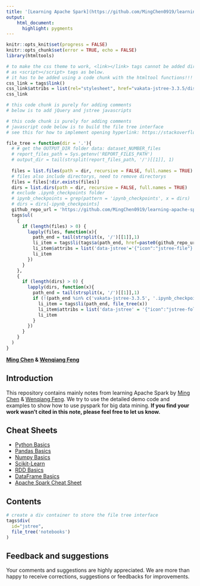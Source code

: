 ```yaml
---
title: '[Learning Apache Spark](https://github.com/MingChen0919/learning-apache-spark)'
output:
    html_document:
      highlight: pygments
---
```


```r
knitr::opts_knit$set(progress = FALSE)
knitr::opts_chunk$set(error = TRUE, echo = FALSE)
library(htmltools)
```

```r
# to make the css theme to work, <link></link> tags cannot be added directly 
# as <script></script> tags as below.
# it has to be added using a code chunk with the htmltool functions!!!
css_link = tags$link()
css_link$attribs = list(rel="stylesheet", href="vakata-jstree-3.3.5/dist/themes/default/style.min.css")
css_link
```

```r
# this code chunk is purely for adding comments
# below is to add jQuery and jstree javascripts
```
<script src="https://code.jquery.com/jquery-3.3.1.min.js"></script>
<script src="vakata-jstree-3.3.5/dist/jstree.min.js"></script>

```r
# this code chunk is purely for adding comments
# javascript code below is to build the file tree interface
# see this for how to implement opening hyperlink: https://stackoverflow.com/questions/18611317/how-to-get-i-get-leaf-nodes-in-jstree-to-open-their-hyperlink-when-clicked-when
```
<script>
  $(function () {
    // create an instance when the DOM is ready
    $('#jstree').jstree().bind("select_node.jstree", function (e, data) {
     window.open( data.node.a_attr.href, data.node.a_attr.target )
    });
  });
</script>


```r
file_tree = function(dir = '.'){
  # # get the OUTPUT_DIR folder data: dataset_NUMBER_files
  # report_files_path = Sys.getenv('REPORT_FILES_PATH')
  # output_dir = tail(strsplit(report_files_path, '/')[[1]], 1)
  
  files = list.files(path = dir, recursive = FALSE, full.names = TRUE)
  # files also include directorys, need to remove directorys
  files = files[!dir.exists(files)]
  dirs = list.dirs(path = dir, recursive = FALSE, full.names = TRUE)
  # exclude .ipynb_checkpoints folder
  # ipynb_checkpoints = grep(pattern = 'ipynb_checkpoints', x = dirs)
  # dirs = dirs[-ipynb_checkpoints]
  github_repo_url = 'https://github.com/MingChen0919/learning-apache-spark/blob/master/'
  tags$ul(
    {
      if (length(files) > 0) {
        lapply(files, function(x){
          path_end = tail(strsplit(x, '/')[[1]],1)
          li_item = tags$li(tags$a(path_end, href=paste0(github_repo_url, x)))
          li_item$attribs = list('data-jstree'='{"icon":"jstree-file"}')
          li_item
        })
      }
    },
    {
      if (length(dirs) > 0) {
        lapply(dirs, function(x){
          path_end = tail(strsplit(x, '/')[[1]],1)
          if (!(path_end %in% c('vakata-jstree-3.3.5', '.ipynb_checkpoints', 'spark-warehouse', 'ipynb'))) {
            li_item = tags$li(path_end, file_tree(x))
            li_item$attribs = list('data-jstree' = '{"icon":"jstree-folder"}', class=list('jstree-open'))
            li_item
          }
        })
      }
    }
  )
}
```


**[Ming Chen](https://github.com/MingChen0919) & [Wenqiang Feng](http://web.utk.edu/~wfeng1/)**

## Introduction

This repository contains mainly notes from learning Apache Spark by [Ming Chen](https://github.com/MingChen0919) & [Wenqiang Feng](http://web.utk.edu/~wfeng1/). We try to use the detailed demo code and examples to show how to use pyspark for big data mining. **If you find your work wasn't cited in this note, please feel free to let us know.**


## Cheat Sheets

+ [Python Basics](https://s3.amazonaws.com/assets.datacamp.com/blog_assets/PythonForDataScience.pdf)
+ [Pandas Basics](http://datacamp-community.s3.amazonaws.com/3857975e-e12f-406a-b3e8-7d627217e952)
+ [Numpy Basics](https://s3.amazonaws.com/assets.datacamp.com/blog_assets/Numpy_Python_Cheat_Sheet.pdf)
+ [Scikit-Learn](http://datacamp-community.s3.amazonaws.com/5433fa18-9f43-44cc-b228-74672efcd116)
+ [RDD Basics](https://s3.amazonaws.com/assets.datacamp.com/blog_assets/PySpark_Cheat_Sheet_Python.pdf)
+ [DataFrame Basics](https://s3.amazonaws.com/assets.datacamp.com/blog_assets/PySpark_SQL_Cheat_Sheet_Python.pdf)
+ [Apache Spark Cheat Sheet](https://hackr.io/tutorials/learn-apache-spark)
    
## Contents

```r
# create a div container to store the file tree interface
tags$div(
  id="jstree",
  file_tree('notebooks')
)
```


## Feedback and suggestions

Your comments and suggestions are highly appreciated. We are more than happy to receive corrections, suggestions or feedbacks for improvements.
